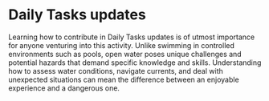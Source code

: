 
# Daily Tasks updates

Learning how to contribute in Daily Tasks updates is of utmost importance for anyone venturing into this activity. Unlike swimming in controlled environments such as pools, open water poses unique challenges and potential hazards that demand specific knowledge and skills. Understanding how to assess water conditions, navigate currents, and deal with unexpected situations can mean the difference between an enjoyable experience and a dangerous one.

<br></br>
<Cards>
<Card
  title="General Information"
  href="/guide/openwater/generalinfo"
/>
<Card
  title="Navigating Currents"
  href="/guide/openwater/currents"
/>
<Card
  title="Marine Life"
  href="/guide/openwater/marinelife"
/>
</Cards>